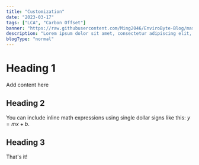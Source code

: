 ```yaml
---
title: "Customization"
date: "2023-03-17"
tags: ["LCA", "Carbon Offset"]
banner: "https://raw.githubusercontent.com/Ming2046/EnviroByte-Blog/master/vQ3sfbAhqno.png"
description: "Lorem ipsum dolor sit amet, consectetur adipiscing elit, sed do eiusmod tempor incididunt ut labore et dolore magna aliqua."
blogType: "normal"
---
```


# Heading 1

Add content here

## Heading 2

You can include inline math expressions using single dollar signs like this: $y = mx + b$.

## Heading 3

That's it!
